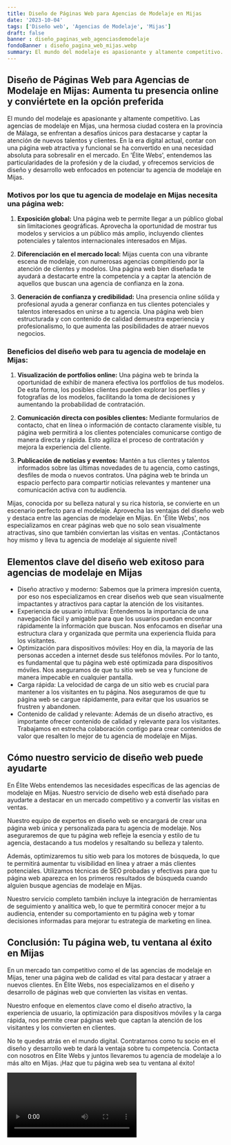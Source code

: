 ```yaml
---
title: Diseño de Páginas Web para Agencias de Modelaje en Mijas
date: '2023-10-04'
tags: ['Diseño web', 'Agencias de Modelaje', 'Mijas']
draft: false
banner : diseño_paginas_web_agenciasdemodelaje
fondoBanner : diseño_pagina_web_mijas.webp
summary: El mundo del modelaje es apasionante y altamente competitivo. Las agencias de modelaje en Mijas, una hermosa ciudad costera en la provincia de Málaga, se enfrentan a desafíos únicos para destacarse y captar la atención de nuevos talentos y clientes. En la era digital actual, contar con una página web atractiva y funcional se ha convertido en una necesidad absoluta para sobresalir en el mercado. En 'Élite Webs', entendemos las particularidades de la profesión y de la ciudad, y ofrecemos servicios de diseño y desarrollo web enfocados en potenciar tu agencia de modelaje en Mijas.
---
```


## **Diseño de Páginas Web para Agencias de Modelaje en Mijas: Aumenta tu presencia online y conviértete en la opción preferida**

El mundo del modelaje es apasionante y altamente competitivo. Las agencias de modelaje en Mijas, una hermosa ciudad costera en la provincia de Málaga, se enfrentan a desafíos únicos para destacarse y captar la atención de nuevos talentos y clientes. En la era digital actual, contar con una página web atractiva y funcional se ha convertido en una necesidad absoluta para sobresalir en el mercado. En 'Élite Webs', entendemos las particularidades de la profesión y de la ciudad, y ofrecemos servicios de diseño y desarrollo web enfocados en potenciar tu agencia de modelaje en Mijas.

### **Motivos por los que tu agencia de modelaje en Mijas necesita una página web:**

1. **Exposición global:** Una página web te permite llegar a un público global sin limitaciones geográficas. Aprovecha la oportunidad de mostrar tus modelos y servicios a un público más amplio, incluyendo clientes potenciales y talentos internacionales interesados en Mijas.

2. **Diferenciación en el mercado local:** Mijas cuenta con una vibrante escena de modelaje, con numerosas agencias compitiendo por la atención de clientes y modelos. Una página web bien diseñada te ayudará a destacarte entre la competencia y a captar la atención de aquellos que buscan una agencia de confianza en la zona.

3. **Generación de confianza y credibilidad:** Una presencia online sólida y profesional ayuda a generar confianza en tus clientes potenciales y talentos interesados en unirse a tu agencia. Una página web bien estructurada y con contenido de calidad demuestra experiencia y profesionalismo, lo que aumenta las posibilidades de atraer nuevos negocios.

### **Beneficios del diseño web para tu agencia de modelaje en Mijas:**

1. **Visualización de portfolios online:** Una página web te brinda la oportunidad de exhibir de manera efectiva los portfolios de tus modelos. De esta forma, los posibles clientes pueden explorar los perfiles y fotografías de los modelos, facilitando la toma de decisiones y aumentando la probabilidad de contratación.

2. **Comunicación directa con posibles clientes:** Mediante formularios de contacto, chat en línea o información de contacto claramente visible, tu página web permitirá a los clientes potenciales comunicarse contigo de manera directa y rápida. Esto agiliza el proceso de contratación y mejora la experiencia del cliente.

3. **Publicación de noticias y eventos:** Mantén a tus clientes y talentos informados sobre las últimas novedades de tu agencia, como castings, desfiles de moda o nuevos contratos. Una página web te brinda un espacio perfecto para compartir noticias relevantes y mantener una comunicación activa con tu audiencia.

Mijas, conocida por su belleza natural y su rica historia, se convierte en un escenario perfecto para el modelaje. Aprovecha las ventajas del diseño web y destaca entre las agencias de modelaje en Mijas. En 'Élite Webs', nos especializamos en crear páginas web que no solo sean visualmente atractivas, sino que también conviertan las visitas en ventas. ¡Contáctanos hoy mismo y lleva tu agencia de modelaje al siguiente nivel!

<GifSeo />

<Cta />

## Elementos clave del diseño web exitoso para agencias de modelaje en Mijas

- Diseño atractivo y moderno: Sabemos que la primera impresión cuenta, por eso nos especializamos en crear diseños web que sean visualmente impactantes y atractivos para captar la atención de los visitantes.
- Experiencia de usuario intuitiva: Entendemos la importancia de una navegación fácil y amigable para que los usuarios puedan encontrar rápidamente la información que buscan. Nos enfocamos en diseñar una estructura clara y organizada que permita una experiencia fluida para los visitantes.
- Optimización para dispositivos móviles: Hoy en día, la mayoría de las personas acceden a internet desde sus teléfonos móviles. Por lo tanto, es fundamental que tu página web esté optimizada para dispositivos móviles. Nos aseguramos de que tu sitio web se vea y funcione de manera impecable en cualquier pantalla.
- Carga rápida: La velocidad de carga de un sitio web es crucial para mantener a los visitantes en tu página. Nos aseguramos de que tu página web se cargue rápidamente, para evitar que los usuarios se frustren y abandonen.
- Contenido de calidad y relevante: Además de un diseño atractivo, es importante ofrecer contenido de calidad y relevante para los visitantes. Trabajamos en estrecha colaboración contigo para crear contenidos de valor que resalten lo mejor de tu agencia de modelaje en Mijas.

## Cómo nuestro servicio de diseño web puede ayudarte

En Élite Webs entendemos las necesidades específicas de las agencias de modelaje en Mijas. Nuestro servicio de diseño web está diseñado para ayudarte a destacar en un mercado competitivo y a convertir las visitas en ventas.

Nuestro equipo de expertos en diseño web se encargará de crear una página web única y personalizada para tu agencia de modelaje. Nos aseguraremos de que tu página web refleje la esencia y estilo de tu agencia, destacando a tus modelos y resaltando su belleza y talento.

Además, optimizaremos tu sitio web para los motores de búsqueda, lo que te permitirá aumentar tu visibilidad en línea y atraer a más clientes potenciales. Utilizamos técnicas de SEO probadas y efectivas para que tu página web aparezca en los primeros resultados de búsqueda cuando alguien busque agencias de modelaje en Mijas.

Nuestro servicio completo también incluye la integración de herramientas de seguimiento y analítica web, lo que te permitirá conocer mejor a tu audiencia, entender su comportamiento en tu página web y tomar decisiones informadas para mejorar tu estrategia de marketing en línea.

## Conclusión: Tu página web, tu ventana al éxito en Mijas

En un mercado tan competitivo como el de las agencias de modelaje en Mijas, tener una página web de calidad es vital para destacar y atraer a nuevos clientes. En Élite Webs, nos especializamos en el diseño y desarrollo de páginas web que convierten las visitas en ventas.

Nuestro enfoque en elementos clave como el diseño atractivo, la experiencia de usuario, la optimización para dispositivos móviles y la carga rápida, nos permite crear páginas web que captan la atención de los visitantes y los convierten en clientes.

No te quedes atrás en el mundo digital. Contratarnos como tu socio en el diseño y desarrollo web te dará la ventaja sobre tu competencia. Contacta con nosotros en Élite Webs y juntos llevaremos tu agencia de modelaje a lo más alto en Mijas. ¡Haz que tu página web sea tu ventana al éxito!

<Video />

<CtaBot job='Agencias de Modelaje' city='Mijas'/>

<Gmaps query='Mijas+españa+maps' />